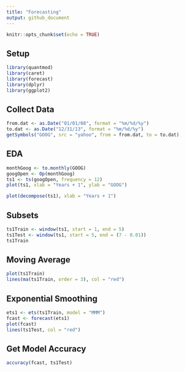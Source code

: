 ```yaml
---
title: "Forecasting"
output: github_document
---
```


```r
knitr::opts_chunk$set(echo = TRUE)
```

## Setup

```r
library(quantmod)
library(caret)
library(forecast)
library(dplyr)
library(ggplot2)
```

## Collect Data

```r
from.dat <- as.Date("01/01/08", format = "%m/%d/%y")
to.dat <- as.Date("12/31/13", format = "%m/%d/%y")
getSymbols("GOOG", src = "yahoo", from = from.dat, to = to.dat)
```

## EDA

```r
monthGoog <- to.monthly(GOOG)
googOpen <- Op(monthGoog)
ts1 <- ts(googOpen, frequency = 12)
plot(ts1, xlab = "Years + 1", ylab = "GOOG")
```


```r
plot(decompose(ts1), xlab = "Years + 1")
```

## Subsets

```r
ts1Train <- window(ts1, start = 1, end = 5)
ts1Test <- window(ts1, start = 5, end = (7 - 0.01))
ts1Train
```

## Moving Average

```r
plot(ts1Train)
lines(ma(ts1Train, order = 3), col = "red")
```

## Exponential Smoothing

```r
ets1 <- ets(ts1Train, model = "MMM")
fcast <- forecast(ets1)
plot(fcast)
lines(ts1Test, col = "red")
```

## Get Model Accuracy

```r
accuracy(fcast, ts1Test)
```

